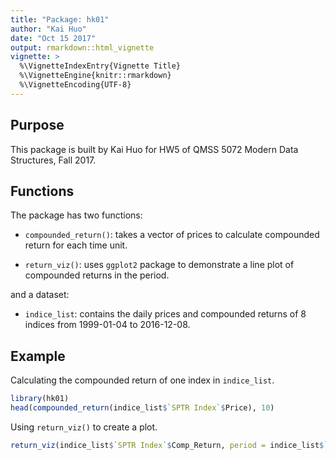 ```yaml
---
title: "Package: hk01"
author: "Kai Huo"
date: "Oct 15 2017"
output: rmarkdown::html_vignette
vignette: >
  %\VignetteIndexEntry{Vignette Title}
  %\VignetteEngine{knitr::rmarkdown}
  %\VignetteEncoding{UTF-8}
---
```


## Purpose

This package is built by Kai Huo for HW5 of QMSS 5072 Modern Data Structures, Fall 2017. 

## Functions

The package has two functions: 

* `compounded_return()`: takes a vector of prices to calculate compounded return for each time unit.

* `return_viz()`: uses `ggplot2` package to demonstrate a line plot of compounded returns in the period.

and a dataset:

* `indice_list`: contains the daily prices and compounded returns of 8 indices from 1999-01-04 to 2016-12-08.

## Example

Calculating the compounded return of one index in `indice_list`.

```r
library(hk01)
head(compounded_return(indice_list$`SPTR Index`$Price), 10)
```

Using `return_viz()` to create a plot.

```r
return_viz(indice_list$`SPTR Index`$Comp_Return, period = indice_list$`SPTR Index`$`SPTR Index`)
```

